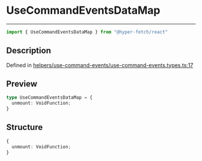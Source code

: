 

# UseCommandEventsDataMap

<div class="api-docs__separator" data-reactroot="">

---

</div><div class="api-docs__import" data-reactroot="">

```ts
import { UseCommandEventsDataMap } from "@hyper-fetch/react"
```

</div><div class="api-docs__section">

## Description

</div><div class="api-docs__description"><span class="api-docs__do-not-parse">



</span></div><p class="api-docs__definition">

Defined in [helpers/use-command-events/use-command-events.types.ts:17](https://github.com/BetterTyped/hyper-fetch/blob/993719ed/packages/react/src/helpers/use-command-events/use-command-events.types.ts#L17)

</p><div class="api-docs__section">

## Preview

</div><div class="api-docs__preview type">

```ts
type UseCommandEventsDataMap = {
  unmount: VoidFunction; 
}
```

</div><div class="api-docs__section">

## Structure

</div><div class="api-docs__returns">

```ts
{
  unmount: VoidFunction;
}
```

</div>